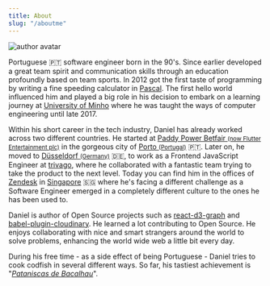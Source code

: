 ```yaml
---
title: About
slug: "/aboutme"
---
```


![author avatar](./daniel.jpg)

Portuguese 🇵🇹 software engineer born in the 90's. Since earlier developed a great team spirit and communication skills through an education profoundly based on team sports.
In 2012 got the first taste of programming by writing a fine speeding calculator in <a href="https://en.wikipedia.org/wiki/Pascal_(programming_language)" target="_blank" title="Pascal is an imperative and procedural programming language">Pascal</a>.
The first hello world influenced him and played a big role in his decision to embark on a learning journey at <a href="https://www.uminho.pt/EN" target="_blank" title="Official website of University of Minho, Braga, Portugal">University of Minho</a> where he was taught the ways of computer engineering until late 2017.

Within his short career in the tech industry, Daniel has already worked across two different countries. He started at <a href="https://www.flutter.com/" target="_blank" title="Wikipedia page of Flutter Entertainment">Paddy Power Betfair <small>(now Flutter Entertainment plc)</small></a> in the gorgeous city of <a href="https://en.wikipedia.org/wiki/Porto" target="_blank" title="Wikipedia page for Porto, city in Portugal">Porto <small>(Portugal)</small></a> 🇵🇹. Later on, he moved to <a href="https://en.wikipedia.org/wiki/D%C3%BCsseldorf" target="_blank" title="Wikipedia page for, Dusseldorf, city in Germany">Düsseldorf <small>(Germany)</small></a> 🇩🇪, to work as a Frontend JavaScript Engineer at <a href="https://www.trivago.com/" target="_blank" title="Find your ideal hotel and compare prices from different websites">trivago</a>, where he collaborated with a fantastic team trying to take the product to the next level.
Today you can find him in the offices of <a href="https://www.zendesk.com/" target="_blank" title="The best customer experiences are built with Zendesk">Zendesk</a> in <a href="https://en.wikipedia.org/wiki/Singapore" target="_blank" title="Singapore, officially the Republic of Singapore, is a sovereign island city-state in Southeast Asia">Singapore</a> 🇸🇬 where he's facing a different challenge as a Software Engineer emerged in a completely different culture to the ones he has been used to.

Daniel is author of Open Source projects such as <a href="https://github.com/danielcaldas/react-d3-graph" target="_blank" title="Interactive and configurable graphs with react and d3 effortlessly">react-d3-graph</a> and <a href="https://github.com/danielcaldas/react-d3-graph" target="_blank" title="Compile cloudinary URLs at build time.">babel-plugin-cloudinary</a>. He learned a lot contributing to Open Source. He enjoys collaborating with nice and smart strangers around the world to solve problems, enhancing the world wide web a little bit every day.

During his free time - as a side effect of being Portuguese - Daniel tries to cook codfish in several different ways. So far, his tastiest achievement is "<a href="https://lifestyle.sapo.pt/sabores/receitas/pataniscas-de-bacalhau-4" target="_blank" title="Portuguese recipe of codfish cakes"><i>Pataniscas de Bacalhau</i></a>".
